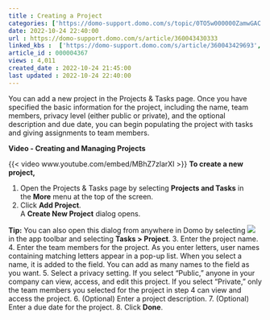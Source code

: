```yaml
---
title : Creating a Project
categories: ['https://domo-support.domo.com/s/topic/0TO5w000000ZamwGAC']
date: 2022-10-24 22:40:00
url : https://domo-support.domo.com/s/article/360043430333
linked_kbs :  ['https://domo-support.domo.com/s/article/360043429693', 'https://domo-support.domo.com/s/article/360043429933', 'https://domo-support.domo.com/s/article/360043429913', 'https://domo-support.domo.com/s/knowledge-base', 'https://domo-support.domo.com/s/article/360042925494', 'https://domo-support.domo.com/s/article/360043429953', 'https://domo-support.domo.com/s/topic/0TO5w000000ZamwGAC', 'https://domo-support.domo.com/s/article/360043430333']
article_id : 000004367
views : 4,011
created_date : 2022-10-24 21:45:00
last updated : 2022-10-24 22:40:00
---
```




You can add a new project in the Projects & Tasks page. Once you have specified the basic information for the project, including the name, team members, privacy level (either public or private), and the optional description and due date, you can begin populating the project with tasks and giving assignments to team members.


**Video - Creating and Managing Projects**


{{< video www.youtube.com/embed/MBhZ7zlarXI >}}
**To create a new project,**


1. Open the Projects & Tasks page by selecting **Projects and Tasks** in the **More** menu at the top of the screen.
2. Click **Add Project**.  
 A **Create New Project** dialog opens.


**Tip:** You can also open this dialog from anywhere in Domo by selecting ![](0.png) in the app toolbar and selecting **Tasks > Project**.
3. Enter the project name.
4. Enter the team members for the project. As you enter letters, user names containing matching letters appear in a pop-up list. When you select a name, it is added to the field. You can add as many names to the field as you want.
5. Select a privacy setting. If you select "Public," anyone in your company can view, access, and edit this project. If you select "Private," only the team members you selected for the project in step 4 can view and access the project.
6. (Optional) Enter a project description.
7. (Optional) Enter a due date for the project.
8. Click **Done**.